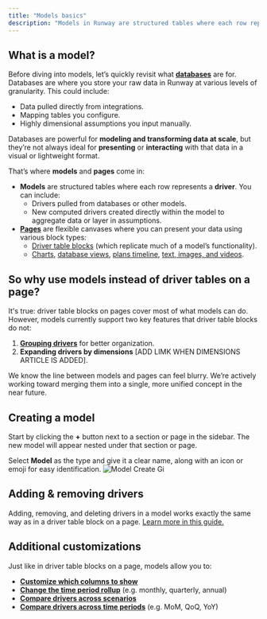 ```yaml
---
title: "Models basics"
description: "Models in Runway are structured tables where each row represents a driver, allowing you to aggregate data, input assumptions, and build logic across drivers. While many of their capabilities overlap with driver table blocks on pages, models offer unique features like driver grouping and expanding drivers by dimension."
---
```


## What is a model?

Before diving into models, let’s quickly revisit what [**databases**](https://docs.runway.com/concepts/databases/databases-basics) are for. Databases are where you store your raw data in Runway at various levels of granularity. This could include:

- Data pulled directly from integrations.
- Mapping tables you configure.
- Highly dimensional assumptions you input manually.

Databases are powerful for **modeling and transforming data at scale**, but they’re not always ideal for **presenting** or **interacting** with that data in a visual or lightweight format.

That’s where **models** and **pages** come in:

- **Models** are structured tables where each row represents a **driver**. You can include:
  - Drivers pulled from databases or other models.
  - New computed drivers created directly within the model to aggregate data or layer in assumptions.
- [**Pages**](https://docs.runway.com/concepts/pages/pages-basics) are flexible canvases where you can present your data using various block types:
  - [Driver table blocks](https://docs.runway.com/concepts/pages/drivers-table-block) (which replicate much of a model’s functionality).
  - [Charts](https://docs.runway.com/concepts/pages/charts-block), [database views](https://docs.runway.com/concepts/pages/database-block), [plans timeline](https://docs.runway.com/concepts/plans#surfacing-plans-in-pages), [text, images, and videos](https://docs.runway.com/concepts/pages/text-media-block).

## So why use models instead of driver tables on a page?

It's true: driver table blocks on pages cover most of what models can do. However, models currently support two key features that driver table blocks do not:

1. [**Grouping drivers**](https://docs.runway.com/concepts/models/grouping-drivers) for better organization.
2. **Expanding drivers by dimensions** [ADD LIMK WHEN DIMENSIONS ARTICLE IS ADDED].

<Check>
  We know the line between models and pages can feel blurry. We’re actively working toward merging them into a single, more unified concept in the near future.
</Check>

## Creating a model

Start by clicking the **\+** button next to a section or page in the sidebar. The new model will appear nested under that section or page.

Select **Model** as the type and give it a clear name, along with an icon or emoji for easy identification.
![Model Create Gi](/images/models/model-create.gif)

## Adding & removing drivers

Adding, removing, and deleting drivers in a model works exactly the same way as in a driver table block on a page. [Learn more in this guide.](https://docs.runway.com/concepts/pages/drivers-table-block#managing-drivers-in-the-table)

## Additional customizations

Just like in driver table blocks on a page, models allow you to:

- [**Customize which columns to show**](https://docs.runway.com/concepts/pages/drivers-table-block#customizing-table-columns)
- [**Change the time period rollup**](https://docs.runway.com/concepts/pages/drivers-table-block#time-period-rollups-quarter%2C-year%2C-etc) (e.g. monthly, quarterly, annual)
- [**Compare drivers across scenarios**](https://docs.runway.com/concepts/pages/drivers-table-block#comparing-drivers-across-scenarios)
- [**Compare drivers across time periods**](https://docs.runway.com/concepts/pages/drivers-table-block#comparing-drivers-across-time-periods) (e.g. MoM, QoQ, YoY)